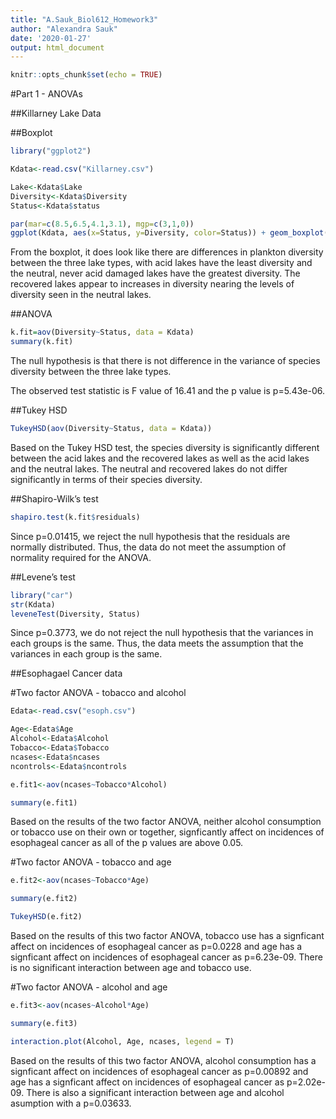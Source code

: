 ```yaml
---
title: "A.Sauk_Biol612_Homework3"
author: "Alexandra Sauk"
date: '2020-01-27'
output: html_document
---
```


```r
knitr::opts_chunk$set(echo = TRUE)
```

#Part 1 - ANOVAs

##Killarney Lake Data

##Boxplot
```r
library("ggplot2")

Kdata<-read.csv("Killarney.csv")

Lake<-Kdata$Lake
Diversity<-Kdata$Diversity
Status<-Kdata$status

par(mar=c(8.5,6.5,4.1,3.1), mgp=c(3,1,0))
ggplot(Kdata, aes(x=Status, y=Diversity, color=Status)) + geom_boxplot() + labs(y="Plankton Species Diversity", x="Lake Status", title = "Fig. 1: Plankton species diversity for 45 lakes in Killarney Wilderness Park") + scale_color_manual(values = c("#ffbb0e", "#009a00", "#007fff"))
```

From the boxplot, it does look like there are differences in plankton diversity between the three lake types, with acid lakes have the least diversity and the neutral, never acid damaged lakes have the greatest diversity. The recovered lakes appear to increases in diversity nearing the levels of diversity seen in the neutral lakes. 

##ANOVA
```r
k.fit=aov(Diversity~Status, data = Kdata)
summary(k.fit)
```

The null hypothesis is that there is not difference in the variance of species diversity between the three lake types.

The observed test statistic is F value of 16.41 and the p value is p=5.43e-06. 

##Tukey HSD
```r
TukeyHSD(aov(Diversity~Status, data = Kdata))
```

Based on the Tukey HSD test, the species diversity is significantly different between the acid lakes and the recovered lakes as well as the acid lakes and the neutral lakes. The neutral and recovered lakes do not differ significantly in terms of their species diversity. 

##Shapiro-Wilk's test
```r
shapiro.test(k.fit$residuals)
```

Since p=0.01415, we reject the null hypothesis that the residuals are normally distributed. Thus, the data do not meet the assumption of normality required for the ANOVA.

##Levene's test
```r

library("car")
str(Kdata)
leveneTest(Diversity, Status)

```

Since p=0.3773, we do not reject the null hypothesis that the variances in each groups is the same. Thus, the data meets the assumption that the variances in each group is the same. 

##Esophagael Cancer data

#Two factor ANOVA - tobacco and alcohol
```r
Edata<-read.csv("esoph.csv")

Age<-Edata$Age
Alcohol<-Edata$Alcohol
Tobacco<-Edata$Tobacco
ncases<-Edata$ncases
ncontrols<-Edata$ncontrols

e.fit1<-aov(ncases~Tobacco*Alcohol)

summary(e.fit1)
```

Based on the results of the two factor ANOVA, neither alcohol consumption or tobacco use on their own or together, signficantly affect on incidences of esophageal cancer as all of the p values are above 0.05.

#Two factor ANOVA - tobacco and age
```r
e.fit2<-aov(ncases~Tobacco*Age)

summary(e.fit2)

TukeyHSD(e.fit2)
```

Based on the results of this two factor ANOVA, tobacco use has a signficant affect on incidences of esophageal cancer as p=0.0228 and age has a signficant affect on incidences of esophageal cancer as p=6.23e-09. There is no significant interaction between age and tobacco use. 

#Two factor ANOVA - alcohol and age
```r
e.fit3<-aov(ncases~Alcohol*Age)

summary(e.fit3)

interaction.plot(Alcohol, Age, ncases, legend = T)
```

Based on the results of this two factor ANOVA, alcohol consumption has a signficant affect on incidences of esophageal cancer as p=0.00892 and age has a signficant affect on incidences of esophageal cancer as p=2.02e-09. There is also a significant interaction between age and alcohol asumption with a p=0.03633.